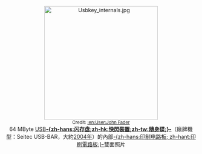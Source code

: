 <center>[[File:Usbkey_internals.jpg|300px]]<br> 
<small>Credit: [[:en:User:John_Fader|:en:User:John Fader]]</small><br>64 MByte [[USB|USB]]'''[[闪存盘|-{zh-hans:闪存盘;zh-hk:快閃裝置;zh-tw:隨身碟;}-]]'''（廠牌機型：Seitec USB-BAR，大約[[2004年|2004年]]）的內部[[印刷电路板|-{zh-hans:印制电路板; zh-hant:印刷電路板;}-]]雙面照片</center>